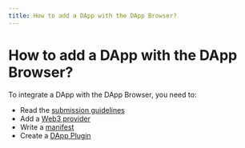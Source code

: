 ```yaml
---
title: How to add a DApp with the DApp Browser?
---
```


# How to add a DApp with the DApp Browser?


To integrate a DApp with the DApp Browser, you need to:
- Read the [submission guidelines](./guidelines)
- Add a [Web3 provider](./dapp-browser/dapp-customisation/)
- Write a [manifest](./dapp-browser/manifest/)
- Create a [DApp Plugin](../plugin/)
